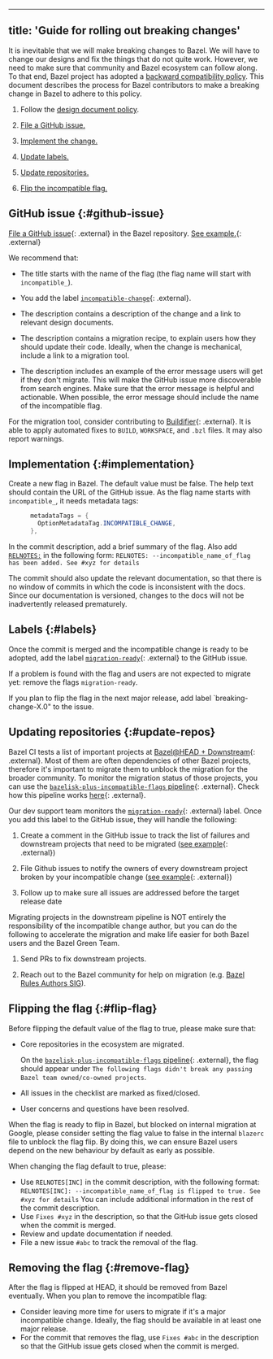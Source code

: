 
---
title: 'Guide for rolling out breaking changes'
---



It is inevitable that we will make breaking changes to Bazel. We will have to
change our designs and fix the things that do not quite work. However, we need
to make sure that community and Bazel ecosystem can follow along. To that end,
Bazel project has adopted a
[backward compatibility policy](/release/backward-compatibility).
This document describes the process for Bazel contributors to make a breaking
change in Bazel to adhere to this policy.

1. Follow the [design document policy](/contribute/design-documents).

1. [File a GitHub issue.](#github-issue)

1. [Implement the change.](#implementation)

1. [Update labels.](#labels)

1. [Update repositories.](#update-repos)

1. [Flip the incompatible flag.](#flip-flag)

## GitHub issue {:#github-issue}

[File a GitHub issue](https://github.com/bazelbuild/bazel/issues){: .external}
in the Bazel repository.
[See example.](https://github.com/bazelbuild/bazel/issues/6611){: .external}

We recommend that:

* The title starts with the name of the flag (the flag name will start with
  `incompatible_`).

* You add the label
  [`incompatible-change`](https://github.com/bazelbuild/bazel/labels/incompatible-change){: .external}.

* The description contains a description of the change and a link to relevant
  design documents.

* The description contains a migration recipe, to explain users how they should
  update their code. Ideally, when the change is mechanical, include a link to a
  migration tool.

* The description includes an example of the error message users will get if
  they don't migrate. This will make the GitHub issue more discoverable from
  search engines. Make sure that the error message is helpful and actionable.
  When possible, the error message should include the name of the incompatible
  flag.

For the migration tool, consider contributing to
[Buildifier](https://github.com/bazelbuild/buildtools/blob/master/buildifier/README.md){: .external}.
It is able to apply automated fixes to `BUILD`, `WORKSPACE`, and `.bzl` files.
It may also report warnings.

## Implementation {:#implementation}

Create a new flag in Bazel. The default value must be false. The help text
should contain the URL of the GitHub issue. As the flag name starts with
`incompatible_`, it needs metadata tags:

```java
      metadataTags = {
        OptionMetadataTag.INCOMPATIBLE_CHANGE,
      },
```

In the commit description, add a brief summary of the flag.
Also add [`RELNOTES:`](release-notes.md) in the following form:
`RELNOTES: --incompatible_name_of_flag has been added. See #xyz for details`

The commit should also update the relevant documentation, so that there is no
window of commits in which the code is inconsistent with the docs. Since our
documentation is versioned, changes to the docs will not be inadvertently
released prematurely.

## Labels {:#labels}

Once the commit is merged and the incompatible change is ready to be adopted, add the label
[`migration-ready`](https://github.com/bazelbuild/bazel/labels/migration-ready){: .external}
to the GitHub issue.

If a problem is found with the flag and users are not expected to migrate yet:
remove the flags `migration-ready`.

If you plan to flip the flag in the next major release, add label `breaking-change-X.0" to the issue.

## Updating repositories {:#update-repos}

Bazel CI tests a list of important projects at
[Bazel@HEAD + Downstream](https://buildkite.com/bazel/bazel-at-head-plus-downstream){: .external}. Most of them are often
dependencies of other Bazel projects, therefore it's important to migrate them to unblock the migration for the broader community. To monitor the migration status of those projects, you can use the [`bazelisk-plus-incompatible-flags` pipeline](https://buildkite.com/bazel/bazelisk-plus-incompatible-flags){: .external}.
Check how this pipeline works [here](https://github.com/bazelbuild/continuous-integration/tree/master/buildkite#checking-incompatible-changes-status-for-downstream-projects){: .external}.

Our dev support team monitors the [`migration-ready`](https://github.com/bazelbuild/bazel/labels/migration-ready){: .external} label. Once you add this label to the GitHub issue, they will handle the following:

1. Create a comment in the GitHub issue to track the list of failures and downstream projects that need to be migrated ([see example](https://github.com/bazelbuild/bazel/issues/17032#issuecomment-1353077469){: .external})

1. File Github issues to notify the owners of every downstream project broken by your incompatible change ([see example](https://github.com/bazelbuild/intellij/issues/4208){: .external})

1. Follow up to make sure all issues are addressed before the target release date

Migrating projects in the downstream pipeline is NOT entirely the responsibility of the incompatible change author, but you can do the following to accelerate the migration and make life easier for both Bazel users and the Bazel Green Team.

1. Send PRs to fix downstream projects.

1. Reach out to the Bazel community for help on migration (e.g. [Bazel Rules Authors SIG](https://bazel-contrib.github.io/SIG-rules-authors/)).

## Flipping the flag {:#flip-flag}

Before flipping the default value of the flag to true, please make sure that:

* Core repositories in the ecosystem are migrated.

    On the [`bazelisk-plus-incompatible-flags` pipeline](https://buildkite.com/bazel/bazelisk-plus-incompatible-flags){: .external},
    the flag should appear under `The following flags didn't break any passing Bazel team owned/co-owned projects`.

* All issues in the checklist are marked as fixed/closed.

* User concerns and questions have been resolved.

When the flag is ready to flip in Bazel, but blocked on internal migration at Google, please consider setting the flag value to false in the internal `blazerc` file to unblock the flag flip. By doing this, we can ensure Bazel users depend on the new behaviour by default as early as possible.

When changing the flag default to true, please:

* Use `RELNOTES[INC]` in the commit description, with the
    following format:
    `RELNOTES[INC]: --incompatible_name_of_flag is flipped to true. See #xyz for
    details`
    You can include additional information in the rest of the commit description.
* Use `Fixes #xyz` in the description, so that the GitHub issue gets closed
    when the commit is merged.
* Review and update documentation if needed.
* File a new issue `#abc` to track the removal of the flag.

## Removing the flag {:#remove-flag}

After the flag is flipped at HEAD, it should be removed from Bazel eventually.
When you plan to remove the incompatible flag:

* Consider leaving more time for users to migrate if it's a major incompatible change.
  Ideally, the flag  should be available in at least one major release.
* For the commit that removes the flag, use `Fixes #abc` in the description
  so that the GitHub issue gets closed when the commit is merged.

